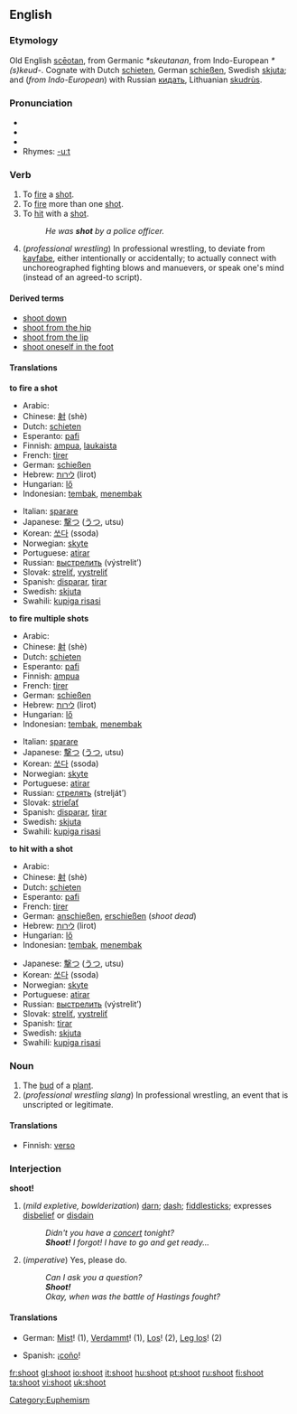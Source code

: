 ==English==

===Etymology===
Old English [[sceotan|scēotan]], from Germanic ''*skeutanan'', from Indo-European ''*(s)keud-''.  Cognate with Dutch [[schieten]], German [[schießen]], Swedish [[skjuta]]; and (''from Indo-European'') with Russian [[кидать]], Lithuanian [[skudrùs]].

===Pronunciation===
*{{SAMPA|/'Sut/}}
*{{IPA|/'ʃut/}}
*{{audio|en-us-shoot.ogg|Audio (US)}}
*Rhymes: [[Rhymes:English:-uːt|-uːt]]

===Verb===
{{en-verb|shoots|shooting|shot|'''[[shot]]''', or archaic '''[[shotten]]'''}}

# To [[fire]] a [[shot]].
# To [[fire]] more than one [[shot]].
# To [[hit]] with a [[shot]].
#:''He was '''shot''' by a police officer.''
# (''professional wrestling'') In professional wrestling, to deviate from [[kayfabe]], either intentionally or accidentally; to actually connect with unchoreographed fighting blows and manuevers, or speak one's mind (instead of an agreed-to script).

====Derived terms====
*[[shoot down]]
*[[shoot from the hip]]
*[[shoot from the lip]]
*[[shoot oneself in the foot]]

====Translations====
'''to fire a shot'''
{{top}}
*Arabic: {{ARchar|[[صوب]]}} {{IPAchar|(ʂáwwaba)}}
*Chinese: [[射]] (shè)
*Dutch: [[schieten]]
*Esperanto: [[pafi]]
*Finnish: [[ampua]], [[laukaista]]
*French: [[tirer]]
*German: [[schießen]]
*Hebrew: [[לירות]] (lirot)
*Hungarian: [[lő]]
*Indonesian: [[tembak]], [[tembak|menembak]]
{{mid}}
*Italian: [[sparare]]
*Japanese: [[撃つ]] ([[うつ]], utsu)
*Korean: [[쏘다]] (ssoda)
*Norwegian: [[skyte]]
*Portuguese: [[atirar]]
*Russian: [[выстрелить]] (výstrelit’)
*Slovak: [[streliť]], [[vystreliť]]
*Spanish: [[disparar]], [[tirar]]
*Swedish: [[skjuta]]
*Swahili: [[kupiga risasi]]
{{bottom}}

'''to fire multiple shots'''
{{top}}
*Arabic: {{ARchar|[[صوب]]}} {{IPAchar|(ʂáwwaba)}}
*Chinese: [[射]] (shè)
*Dutch: [[schieten]]
*Esperanto: [[pafi]]
*Finnish: [[ampua]]
*French: [[tirer]]
*German: [[schießen]]
*Hebrew: [[לירות]] (lirot)
*Hungarian: [[lő]]
*Indonesian: [[tembak]], [[tembak|menembak]]
{{mid}}
*Italian: [[sparare]]
*Japanese: [[撃つ]] ([[うつ]], utsu)
*Korean: [[쏘다]] (ssoda)
*Norwegian: [[skyte]]
*Portuguese: [[atirar]]
*Russian: [[стрелять]] (strelját’)
*Slovak: [[strieľať]]
*Spanish: [[disparar]], [[tirar]]
*Swedish: [[skjuta]]
*Swahili: [[kupiga risasi]]
{{bottom}}

'''to hit with a shot'''
{{top}}
*Arabic: {{ARchar|[[صوب]]}} {{IPAchar|(ʂáwwaba)}}
*Chinese: [[射]] (shè)
*Dutch: [[schieten]]
*Esperanto: [[pafi]]
*French: [[tirer]]
*German: [[anschießen]], [[erschießen]] (''shoot dead'')
*Hebrew: [[לירות]] (lirot)
*Hungarian: [[lő]]
*Indonesian: [[tembak]], [[tembak|menembak]]
{{mid}}
*Japanese: [[撃つ]] ([[うつ]], utsu)
*Korean: [[쏘다]] (ssoda)
*Norwegian: [[skyte]]
*Portuguese: [[atirar]]
*Russian: [[выстрелить]] (výstrelit’)
*Slovak: [[streliť]], [[vystreliť]]
*Spanish: [[tirar]]
*Swedish: [[skjuta]]
*Swahili: [[kupiga risasi]]
{{bottom}}

===Noun===
{{en-noun}}

# The [[bud]] of a [[plant]].
# (''professional wrestling slang'') In professional wrestling, an event that is unscripted or legitimate.

====Translations====
{{top}}
*Finnish: [[verso]]
{{mid}}
{{bottom}}

===Interjection===
'''shoot!'''
# (''mild expletive, bowlderization'') [[darn]]; [[dash]]; [[fiddlesticks]]; expresses [[disbelief]] or [[disdain]]
#: ''Didn't you have a [[concert]] tonight?''
#: '''''Shoot!''' I forgot! I have to go and get ready...''
# (''imperative'') Yes, please do.
#: ''Can I ask you a question?''
#: '''''Shoot!'''''
#: ''Okay, when was the battle of Hastings fought?''

====Translations====
{{top}}
*German: [[Mist]]! (1), [[Verdammt]]! (1), [[Los]]! (2), [[Leg los]]! (2)
{{mid}}
*Spanish: ¡[[coño]]!
{{bottom}}

[[Category:Euphemism]]

[[fr:shoot]]
[[gl:shoot]]
[[io:shoot]]
[[it:shoot]]
[[hu:shoot]]
[[pt:shoot]]
[[ru:shoot]]
[[fi:shoot]]
[[ta:shoot]]
[[vi:shoot]]
[[uk:shoot]]